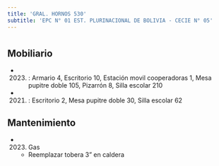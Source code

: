 ```yaml
---
title: 'GRAL. HORNOS 530'
subtitle: 'EPC N° 01 EST. PLURINACIONAL DE BOLIVIA - CECIE N° 05'
---
```


#


## Mobiliario

*  (2023) : Armario 4, Escritorio 10, Estación movil cooperadoras 1, Mesa pupitre doble 105, Pizarrón 8, Silla escolar 210 

*  (2021) : Escritorio 2, Mesa pupitre doble 30, Silla escolar 62 





## Mantenimiento

*  (2023) Gas 
    + Reemplazar tobera 3" en caldera



